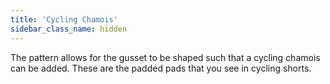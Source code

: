 ```yaml
---
title: 'Cycling Chamois'
sidebar_class_name: hidden
---
```


The pattern allows for the gusset to be shaped such that a cycling chamois can be added. These
are the padded pads that you see in cycling shorts.
